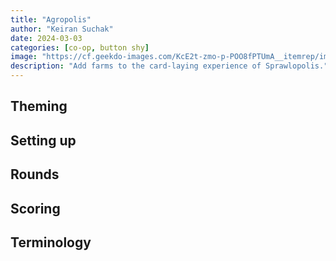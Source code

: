 ```yaml
---
title: "Agropolis"
author: "Keiran Suchak"
date: 2024-03-03
categories: [co-op, button shy]
image: "https://cf.geekdo-images.com/KcE2t-zmo-p-POO8fPTUmA__itemrep/img/SfUoSZWYz7h-5iKCN7KF36vxJkk=/fit-in/246x300/filters:strip_icc()/pic5674430.png"
description: "Add farms to the card-laying experience of Sprawlopolis."
---
```


## Theming

## Setting up

## Rounds

## Scoring

## Terminology

